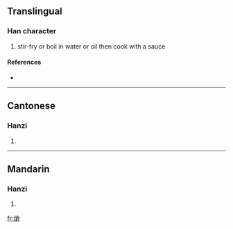 {{see|炝}}
==Translingual==

===Han character===
{{Han char|rn=86|rad=火|as=10|sn=14|four=9886<sub>1</sub>|canj=火人戈口 (FOIR)}}

# stir-fry or boil in water or oil then cook with a sauce

====References====
* {{Han ref|kx=0680.101|hdz=32223.170|uh=7197|ud=29079|bh=E2C4|bd=58052}}

----

==Cantonese==

===Hanzi===
{{yue-hanzi|jyut=|y=cheung3}}

# {{defn|Cantonese}}

----

==Mandarin==

===Hanzi===
{{cmn-hanzi|sim=炝|pin=[[qiàng]] ([[qiang4]])|wg=ch'iang<sup>4</sup>}}

# {{defn|Mandarin}}

[[fr:熗]]